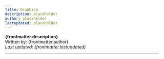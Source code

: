 ```yaml
---
title: Graphics
description: placeholder
author: placeholder
lastupdated: placeholder
---
```



**{frontmatter.description}**  
Written by: {frontmatter.author}  
_Last updated: {frontmatter.lastupdated}_

---

